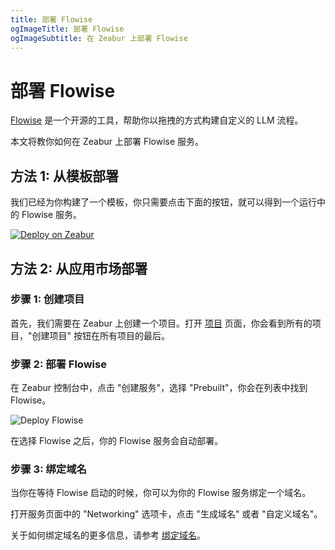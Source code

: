 ```yaml
---
title: 部署 Flowise
ogImageTitle: 部署 Flowise
ogImageSubtitle: 在 Zeabur 上部署 Flowise
---
```


# 部署 Flowise

[Flowise](https://github.com/FlowiseAI/Flowise) 是一个开源的工具，帮助你以拖拽的方式构建自定义的 LLM 流程。

本文将教你如何在 Zeabur 上部署 Flowise 服务。

## 方法 1: 从模板部署

我们已经为你构建了一个模板，你只需要点击下面的按钮，就可以得到一个运行中的 Flowise 服务。

[![Deploy on Zeabur](https://zeabur.com/button.svg)](https://zeabur.com/templates/2JYZTR)

## 方法 2: 从应用市场部署

### 步骤 1: 创建项目

首先，我们需要在 Zeabur 上创建一个项目。打开 [项目](https://dash.zeabur.com/projects) 页面，你会看到所有的项目，"创建项目" 按钮在所有项目的最后。

### 步骤 2: 部署 Flowise

在 Zeabur 控制台中，点击 "创建服务"，选择 "Prebuilt"，你会在列表中找到 Flowise。

![Deploy Flowise](/marketplace/flowise/prebuilt.png)

在选择 Flowise 之后，你的 Flowise 服务会自动部署。

### 步骤 3: 绑定域名

当你在等待 Flowise 启动的时候，你可以为你的 Flowise 服务绑定一个域名。

打开服务页面中的 "Networking" 选项卡，点击 "生成域名" 或者 "自定义域名"。

关于如何绑定域名的更多信息，请参考 [绑定域名](../deploy/domain-binding)。
